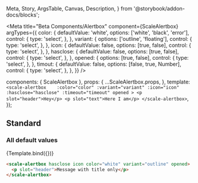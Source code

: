 
  Meta,
  Story,
  ArgsTable,
  Canvas,
  Description,
} from '@storybook/addon-docs/blocks';

<Meta
  title="Beta Components/Alertbox"
  component={ScaleAlertbox}
  argTypes={{
    color: {
      defaultValue: 'white',
      options: ['white', 'black', 'error'],
      control: {
        type: 'select',
      },
    },
    variant: {
      options: ['outline', 'floating'],
      control: {
        type: 'select',
      },
    },
    icon: {
      defaultValue: false,
      options: [true, false],
      control: {
        type: 'select',
      },
    },
    hasclose: {
      defaultValue: false,
      options: [true, false],
      control: {
        type: 'select',
      },
    },
    opened: {
      options: [true, false],
      control: {
        type: 'select',
      },
    },
    timout: {
      defaultValue: false,
      options: [false, true, Number],
      control: {
        type: 'select',
      },
    },
  }}
/>

  components: { ScaleAlertbox },
  props: {
    ...ScaleAlertbox.props,
  },
  template: `
    <scale-alertbox   
    :color="color"
    :variant="variant"
    :icon="icon"
    :hasclose="hasclose"
    :timeout="timeout"
    opened
    >
      <p slot="header">Hey</p>
      <p slot="text">Here I am</p>
    </scale-alertbox>
  `,
});

## Standard

### All default values

<Canvas withSource="none">
  <Story name="Standard" args={{}}>
    {Template.bind({})}
  </Story>
</Canvas>

<ArgsTable story="Standard" />

```html
<scale-alertbox hasclose icon color="white" variant="outline" opened>
  <p slot="header">Message with title only</p>
</scale-alertbox>
```
